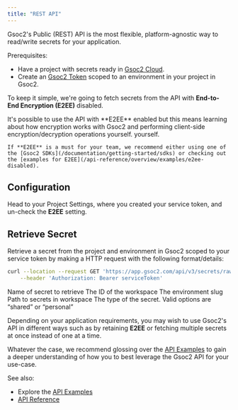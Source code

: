```yaml
---
title: "REST API"
---
```


Gsoc2's Public (REST) API is the most flexible, platform-agnostic way to read/write secrets for your application.

Prerequisites:

- Have a project with secrets ready in [Gsoc2 Cloud](https://app.gsoc2.com).
- Create an [Gsoc2 Token](/documentation/platform/token) scoped to an environment in your project in Gsoc2.

To keep it simple, we're going to fetch secrets from the API with **End-to-End Encryption (E2EE)** disabled.

<Note>
    It's possible to use the API with **E2EE** enabled but this means learning about how encryption works with Gsoc2 and performing client-side encryption/decryption operations yourself.
    yourself. 
    
    If **E2EE** is a must for your team, we recommend either using one of the [Gsoc2 SDKs](/documentation/getting-started/sdks) or checking out the [examples for E2EE](/api-reference/overview/examples/e2ee-disabled).
</Note>

## Configuration

Head to your Project Settings, where you created your service token, and un-check the **E2EE** setting.

## Retrieve Secret

Retrieve a secret from the project and environment in Gsoc2 scoped to your service token by making a HTTP request with the following format/details:

```bash
curl --location --request GET 'https://app.gsoc2.com/api/v3/secrets/raw/secretName?workspaceId=workspaceId&environment=environment' \
    --header 'Authorization: Bearer serviceToken'
```

<ParamField path="secretName" type="string" required>
    Name of secret to retrieve
</ParamField>
<ParamField query="workspaceId" type="string" required>
    The ID of the workspace
</ParamField>
<ParamField query="environment" type="string" required>
    The environment slug
</ParamField>
<ParamField query="secretPath" type="string" default="/" optional>
    Path to secrets in workspace
</ParamField>
<ParamField query="type" type="string" optional default="personal">
    The type of the secret. Valid options are “shared” or “personal”
</ParamField>

Depending on your application requirements, you may wish to use Gsoc2's API in different ways such as by retaining **E2EE**
or fetching multiple secrets at once instead of one at a time.

Whatever the case, we recommend glossing over the [API Examples](/api-reference/overview/examples/note)
to gain a deeper understanding of how you to best leverage the Gsoc2 API for your use-case.

See also:

- Explore the [API Examples](/api-reference/overview/examples/note)
- [API Reference](/api-reference/overview/introduction)